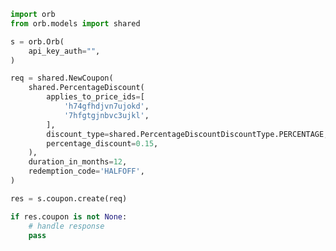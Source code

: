 ```python CreateCoupon.py
import orb
from orb.models import shared

s = orb.Orb(
    api_key_auth="",
)

req = shared.NewCoupon(
    shared.PercentageDiscount(
        applies_to_price_ids=[
            'h74gfhdjvn7ujokd',
            '7hfgtgjnbvc3ujkl',
        ],
        discount_type=shared.PercentageDiscountDiscountType.PERCENTAGE,
        percentage_discount=0.15,
    ),
    duration_in_months=12,
    redemption_code='HALFOFF',
)

res = s.coupon.create(req)

if res.coupon is not None:
    # handle response
    pass
```
